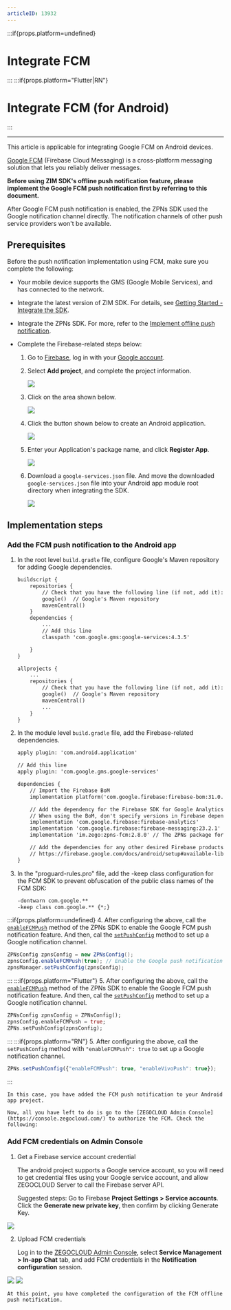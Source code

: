 ```yaml
---
articleID: 13932
---
```

:::if{props.platform=undefined}
# Integrate FCM
:::
:::if{props.platform="Flutter|RN"}
# Integrate FCM (for Android)
:::

---

<Note title="Note">
This article is applicable for integrating Google FCM on Android devices.
</Note>

[Google FCM](https://firebase.google.com) (Firebase Cloud Messaging) is a cross-platform messaging solution that lets you reliably deliver messages.
  
**Before using ZIM SDK's offline push notification feature, please implement the Google FCM push notification first by referring to this document.**

<Warning title="Warning">
After Google FCM push notification is enabled, the ZPNs SDK used the Google notification channel directly. The notification channels of other push service providers won't be available. 
</Warning>

## Prerequisites

Before the push notification implementation using FCM, make sure you complete the following: 

- Your mobile device supports the GMS (Google Mobile Services), and has connected to the network.
- Integrate the latest version of ZIM SDK. For details, see [Getting Started - Integrate the SDK](./../Send%20and%20receive%20messages.mdx#integrate-the-sdk).
- Integrate the ZPNs SDK. For more, refer to the [Implement offline push notification](./Implement%20offline%20push%20notification.mdx).

- Complete the Firebase-related steps below: 

    1. Go to [Firebase](https://console.firebase.google.com/), log in with your [Google account](https://support.google.com/accounts/answer/27441?hl=en&ref_topic=3382296&sjid=11687856945527155185-AP).
    
    2. Select **Add project**, and complete the project information.
    
        <Frame width="512" height="auto" caption="">
            <img src="https://storage.zego.im/sdk-doc/Pics/ZIM/Android/add_project_EN.png" />
        </Frame>
    
    3. Click on the area shown below.

        <Frame width="512" height="auto" caption="">
          <img src="https://storage.zego.im/sdk-doc/Pics/ZIM/Android/project_info_EN.png" />
        </Frame>

    4. Click the button shown below to create an Android application.

        <Frame width="512" height="auto" caption="">
          <img src="https://storage.zego.im/sdk-doc/Pics/ZIM/Android/create_app_EN.png" />
        </Frame>

    5. Enter your Application's package name, and click **Register App**.

        <Frame width="512" height="auto" caption="">
          <img src="https://storage.zego.im/sdk-doc/Pics/ZIM/Android/add_app_info_EN.png" />
        </Frame>
    6. Download a `google-services.json` file. And move the downloaded `google-services.json` file into your Android app module root directory when integrating the SDK.

        <Frame width="512" height="auto" caption="">
          <img src="https://storage.zego.im/sdk-doc/Pics/ZIM/Android/download_google_json_EN.png" />
        </Frame>
  
 
## Implementation steps

### Add the FCM push notification to the Android app

1. In the root level `build.gradle` file, configure Google's Maven repository for adding Google dependencies.

    ```xml title="<project>/build.gradle"
    buildscript {
        repositories {
            // Check that you have the following line (if not, add it):
            google()  // Google's Maven repository
            mavenCentral()
        }
        dependencies {
            ...
            // Add this line
            classpath 'com.google.gms:google-services:4.3.5'

        }
    }

    allprojects {
        ...
        repositories {
            // Check that you have the following line (if not, add it):
            google()  // Google's Maven repository
            mavenCentral()
            ...
        }
    }
    ```

2. In the module level `build.gradle` file, add the Firebase-related dependencies.

    ```xml title="<project>/<app module>/build.gradle"
    apply plugin: 'com.android.application'

    // Add this line
    apply plugin: 'com.google.gms.google-services'

    dependencies {
        // Import the Firebase BoM
        implementation platform('com.google.firebase:firebase-bom:31.0.2')

        // Add the dependency for the Firebase SDK for Google Analytics
        // When using the BoM, don't specify versions in Firebase dependencies
        implementation 'com.google.firebase:firebase-analytics'
        implementation 'com.google.firebase:firebase-messaging:23.2.1' 
        implementation 'im.zego:zpns-fcm:2.8.0' // The ZPNs package for FCM

        // Add the dependencies for any other desired Firebase products
        // https://firebase.google.com/docs/android/setup#available-libraries
    }
    ```

3. In the "proguard-rules.pro" file, add the -keep class configuration for the FCM SDK to prevent obfuscation of the public class names of the FCM SDK:

    ```xml title="proguard-rules.pro"
    -dontwarn com.google.**
    -keep class com.google.** {*;}
    ```

:::if{props.platform=undefined}
4. After configuring the above, call the [`enableFCMPush`](@enableFCMPush) method of the ZPNs SDK to enable the Google FCM push notification feature. And then, cal the [`setPushConfig`](@setPushConfig) method to set up a Google notification channel.
```java
ZPNsConfig zpnsConfig = new ZPNsConfig();
zpnsConfig.enableFCMPush(true); // Enable the Google push notification channel. After it is enabled, the notification channels of other vendors won't be available. 
zpnsManager.setPushConfig(zpnsConfig);
```
:::
:::if{props.platform="Flutter"}
5. After configuring the above, call the [`enableFCMPush`](https://pub.dev/documentation/zego_zpns/latest/zego_zpns/ZPNsConfig/enableFCMPush.html) method of the ZPNs SDK to enable the Google FCM push notification feature. And then, cal the [`setPushConfig`](https://pub.dev/documentation/zego_zpns/latest/zego_zpns/ZPNs/setPushConfig.html) method to set up a Google notification channel.
```dart
ZPNsConfig zpnsConfig = ZPNsConfig();
zpnsConfig.enableFCMPush = true;
ZPNs.setPushConfig(zpnsConfig);
```
:::
:::if{props.platform="RN"}
5. After configuring the above, call the `setPushConfig` method with `"enableFCMPush": true` to set up a Google notification channel.
```js
ZPNs.setPushConfig({"enableFCMPush": true, "enableVivoPush": true});
```
:::

    In this case, you have added the FCM push notification to your Android app project. 

    Now, all you have left to do is go to the [ZEGOCLOUD Admin Console](https://console.zegocloud.com/) to authorize the FCM. Check the following:


### Add FCM credentials on Admin Console 


1. Get a Firebase service account credential

    The android project supports a Google service account, so you will need to get credential files using your Google service account, and allow ZEGOCLOUD Server to call the Firebase server API.

    Suggested steps:
Go to Firebase **Project Settings > Service accounts**.
Click the **Generate new private key**, then confirm by clicking Generate Key.
<Frame width="512" height="auto" caption="">
  <img src="https://storage.zego.im/sdk-doc/Pics/FCM_Credentials.png" />
</Frame>

2. Upload FCM credentials

    Log in to the [ZEGOCLOUD Admin Console](https://console.zegocloud.com/), select **Service Management > In-app Chat** tab, and add FCM credentials in the **Notification configuration** session.

<Frame width="512" height="auto" caption="">
  <img src="https://storage.zego.im/sdk-doc/Pics/Console_FCM_01.png" />
</Frame>
<Frame width="512" height="auto" caption="">
  <img src="https://storage.zego.im/sdk-doc/Pics/zegocloud/console/fcm_certificate.png" />
</Frame>

    At this point, you have completed the configuration of the FCM offline push notification.
